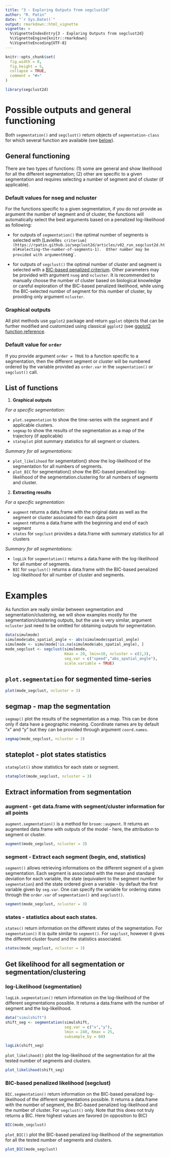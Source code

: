 ```yaml
---
title: "3 - Exploring Outputs from segclust2d"
author: "R. Patin"
date: "`r Sys.Date()`"
output: rmarkdown::html_vignette
vignette: >
  %\VignetteIndexEntry{3 - Exploring Outputs from segclust2d}
  %\VignetteEngine{knitr::rmarkdown}
  %\VignetteEncoding{UTF-8}
---
```



```r
knitr::opts_chunk$set(
  fig.width = 8,
  fig.height = 5,
  collapse = TRUE,
  comment = "#>"
)
```

```r
library(segclust2d)
```

# Possible outputs and general functioning

Both `segmentation()` and `segclust()` return objects of `segmentation-class` for which several function are available (see [below](#list-of-functions)). 

## General functioning

There are two types of functions: (1) some are general and show likelihood for all the different segmentation; (2) other are specific to a given segmentation and requires selecting a number of segment and of cluster (if applicable).

### Default values for nseg and ncluster

For the functions specific to a given segmentation, if you do not provide as argument the number of segment and of cluster, the functions will automatically select the best arguments based on a penalized log-likelihood as following:

- for outputs of `segmentation()` the optimal number of segments is selected with
[Lavielle`s criterium](https://rpatin.github.io/segclust2d/articles/v02_run_segclust2d.html#selecting-the-number-of-segments-1). 
Other number may be provided with argument `nseg`.

- for outputs of `segclust()` the optimal number of cluster and segment is selected with a 
[BIC-based penalized criterium](https://rpatin.github.io/segclust2d/articles/v02_run_segclust2d.html#selecting-the-number-of-segments-2). 
Other parameters may be provided with argument `nseg` and `ncluster`. It is recommended to manually choose the number of cluster based on biological knowledge or careful exploration of the BIC-based penalized likelihood, while using the BIC-selected number of segment for this number of cluster, by providing only argument `ncluster`.

### Graphical outputs

All plot methods use `ggplot2` package and return `ggplot` objects that can be further modified and customized using classical `ggplot2` (see [ggplot2 function reference](https://ggplot2.tidyverse.org/reference/).

### Default value for `order`

If you provide argument `order = TRUE` to a function specific to a segmentation, then the different segment or cluster will be numbered ordered by the variable provided as `order.var` in the `segmentation()` or `segclust()` call.

## List of functions

1. **Graphical outputs**

*For a specific segmentation:*

- `plot.segmentation` to show the time-series with the segment and if applicable clusters.
- `segmap` to show the results of the segmentation as a map of the trajectory (if applicable)
- `stateplot` plot summary statistics for all segment or clusters.

*Summary for all segmentations:*

- `plot_likelihood` for segmentation() show the log-likelihood of the segmentation for all numbers of segments.
- `plot_BIC` for segmentation() show the BIC-based penalized log-likelihood of the segmentation.clustering for all numbers of segments and cluster.


2. **Extracting results**

*For a specific segmentation:*

- `augment` returns a data.frame with the original data as well as the segment or cluster associated for each data point
- `segment` returns a data.frame with the beginning and end of each segment
- `states` for `segclust` provides a data.frame with summary statistics for all clusters

*Summary for all segmentations:*

- `logLik` for `segmentation()` returns a data.frame with the  log-likelihood for all number of segments. 
- `BIC` for `segclust()` returns a data.frame with the BIC-based penalized log-likelihood for all number of cluster and segments.

# Examples

As function are really similar between segmentation and segmentation/clustering, we will show examples mostly for the segmentation/clustering outputs, but the use is very similar, argument `ncluster` just need to be omitted for obtaining outputs for segmentation.

```r
data(simulmode)
simulmode$abs_spatial_angle <- abs(simulmode$spatial_angle)
simulmode <- simulmode[!is.na(simulmode$abs_spatial_angle), ]
mode_segclust <- segclust(simulmode,
                          Kmax = 20, lmin=10, ncluster = c(2,3),
                          seg.var = c("speed","abs_spatial_angle"),
                          scale.variable = TRUE)
```


## `plot.segmentation` for segmented time-series

```r
plot(mode_segclust, ncluster = 3)
```

## segmap - map the segmentation

`segmap()` plot the results of the segmentation as a map. This can be done only if data have a geographic meaning. Coordinate names are by default "x" and "y" but they can be provided through argument `coord.names`.

```r
segmap(mode_segclust, ncluster = 3)
```

## stateplot - plot states statistics

`stateplot()` show statistics for each state or segment.
```r
stateplot(mode_segclust, ncluster = 3)
```

## Extract information from segmentation

### augment - get data.frame with segment/cluster information for all points

`augment.segmentation()` is a method for `broom::augment`. It returns an augmented data.frame with outputs of the model - here, the attribution to segment or cluster.

```r
augment(mode_segclust, ncluster = 3)
```

### segment - Extract each segment (begin, end, statistics)

`segment()` allows retrieving informations on the different segment of a given segmentation. Each segment is associated with the mean and standard deviation for each variable, the state (equivalent to the segment number for `segmentation`) and the state ordered given a variable - by default the first variable given by `seg.var`. One can specify the variable for ordering states through the `order.var` of `segmentation()` and `segclust()`.

```r
segment(mode_segclust, ncluster = 3)
```

### states - statistics about each states.

`states()` return information on the different states of the segmentation. For `segmentation()` it is quite similar to `segment()`. For `segclust`, however it gives the different cluster found and the statistics associated.

```r
states(mode_segclust, ncluster = 3)
```

## Get likelihood for all segmentation or segmentation/clustering

### log-Likelihood (segmentation)

`logLik.segmentation()` return information on the log-likelihood of the different segmentations possible. It returns a data.frame with the number of segment and the log-likelihood.

```r
data("simulshift")
shift_seg <- segmentation(simulshift,
                          seg.var = c("x","y"),
                          lmin = 240, Kmax = 25,
                          subsample_by = 60)
```


```r
logLik(shift_seg)

```

`plot_likelihood()` plot the log-likelihood of the segmentation for all the tested number of segments and clusters.

```r
plot_likelihood(shift_seg)
```

### BIC-based penalized likelihood (segclust)

`BIC.segmentation()` return information on the BIC-based penalized log-likelihood of the different segmentations possible. It returns a data.frame with the number of segment, the BIC-based penalized log-likelihood and the number of cluster. For `segclust()` only. Note that this does not truly returns a BIC. Here highest values are favored (in opposition to BIC)

```r
BIC(mode_segclust)
```

`plot_BIC()` plot the BIC-based penalized log-likelihood of the segmentation for all the tested number of segments and clusters.

```r
plot_BIC(mode_segclust)
```


